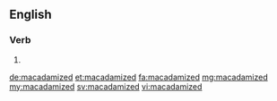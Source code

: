 ==English==

===Verb===
{{head|en}}

# {{en-past of|macadamize}}

[[de:macadamized]]
[[et:macadamized]]
[[fa:macadamized]]
[[mg:macadamized]]
[[my:macadamized]]
[[sv:macadamized]]
[[vi:macadamized]]